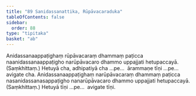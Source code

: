 ```yaml
---
title: "89 Sanidassanattika, Rūpāvacaraduka"
tableOfContents: false
sidebar:
  order: 88
type: "tipitaka"
basket: "ab"
---
```



<DynamicBreadcrumb />

<Division number="140">

<Paragraph number="334">
Anidassanaappaṭighaṃ rūpāvacaraṃ dhammaṃ paṭicca naanidassanaappaṭigho narūpāvacaro dhammo uppajjati hetupaccayā. (Saṃkhittaṃ.) Hetuyā cha, adhipatiyā cha …pe…  ārammaṇe tīṇi …pe…  avigate cha.
</Paragraph>

<Paragraph number="335">
Anidassanaappaṭighaṃ narūpāvacaraṃ dhammaṃ paṭicca nasanidassanasappaṭigho nanarūpāvacaro dhammo uppajjati hetupaccayā. (Saṃkhittaṃ.) Hetuyā tīṇi …pe…  avigate tīṇi.
</Paragraph>
</Division>